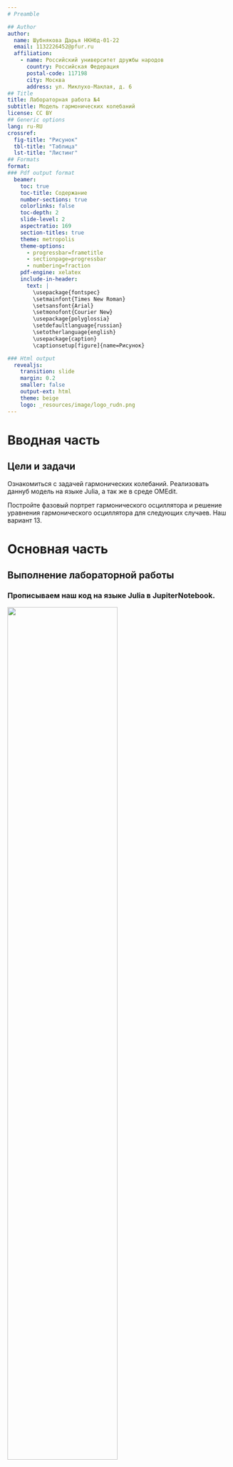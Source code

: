 ```yaml
---
# Preamble

## Author
author:
  name: Шубнякова Дарья НКНбд-01-22
  email: 1132226452@pfur.ru
  affiliation:
    - name: Российский университет дружбы народов
      country: Российская Федерация
      postal-code: 117198
      city: Москва
      address: ул. Миклухо-Маклая, д. 6
## Title
title: Лабораторная работа №4
subtitle: Модель гармонических колебаний
license: CC BY
## Generic options
lang: ru-RU
crossref:
  fig-title: "Рисунок"
  tbl-title: "Таблица"
  lst-title: "Листинг"
## Formats
format:
### Pdf output format
  beamer:
    toc: true
    toc-title: Содержание
    number-sections: true
    colorlinks: false
    toc-depth: 2
    slide-level: 2
    aspectratio: 169
    section-titles: true
    theme: metropolis
    theme-options:
      - progressbar=frametitle
      - sectionpage=progressbar
      - numbering=fraction
    pdf-engine: xelatex
    include-in-header:
      text: |
        \usepackage{fontspec}
        \setmainfont{Times New Roman}
        \setsansfont{Arial}
        \setmonofont{Courier New}
        \usepackage{polyglossia}
        \setdefaultlanguage{russian}
        \setotherlanguage{english}
        \usepackage{caption}
        \captionsetup[figure]{name=Рисунок}

### Html output
  revealjs:
    transition: slide
    margin: 0.2
    smaller: false
    output-ext: html
    theme: beige
    logo: _resources/image/logo_rudn.png
---
```


# Вводная часть

## Цели и задачи

Ознакомиться с задачей гармонических колебаний. Реализовать даннуб модель на языке Julia, а так же в среде OMEdit.

Постройте фазовый портрет гармонического осциллятора и решение уравнения
гармонического осциллятора для следующих случаев. Наш вариант 13.

# Основная часть

## Выполнение лабораторной работы

### Прописываем наш код на языке Julia в JupiterNotebook.

![](image/1.png){width=70%}

## Продолжение кода.

![](image/2.png){width=70%}

## Получаем первые две модели: Случай без затухания, без внешней силы и Случай с затуханием, но без внешней силы.

![](image/3.png){width=70%}

## Получаем третий случай: с затуханием и внешней силой, а также фазовые портреты для всех трех случаев.

![](image/4.png){width=70%}

## Прописываем код в реде OpenModelica для первого случая: без затухания и без внешней силы.

![](image/5.png){width=70%}

## Получаем такой график.

![](image/6.png){width=70%}

## Прописываем код в реде OpenModelica для второго случая: без затухания, но с внешней силой.

![](image/7.png){width=70%}

## Получаем такой график.

![](image/8.png){width=70%}

## Прописываем код в реде OpenModelica для третьего случая: с затуханием и с внешней силой.

![](image/9.png){width=70%}

## Получаем такой график.

![](image/10.png){width=70%}

# Результаты

Мы реализовали модель в трех ее видах в OpenModelica и на языке Julia. На выходе получили две картинки: harmonic_oscillators_phase.png и harmonic_oscillators_time.png. Итоговый файл lab4.ibybn с кодом на языке Julia в JupiterNotebook. А также три файла для симуляции в OpenModelica: HarmonicOscillator1.mo, HarmonicOscillator2.mo, HarmonicOscillator3.mo
